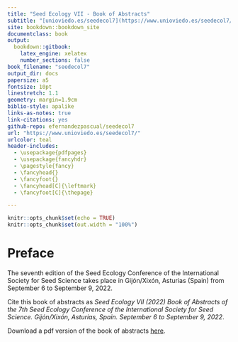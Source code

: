 ```yaml
--- 
title: "Seed Ecology VII - Book of Abstracts"
subtitle: "[unioviedo.es/seedecol7](https://www.unioviedo.es/seedecol7/)"
site: bookdown::bookdown_site
documentclass: book
output: 
  bookdown::gitbook:
    latex_engine: xelatex
    number_sections: false
book_filename: "seedecol7"
output_dir: docs
papersize: a5
fontsize: 10pt
linestretch: 1.1
geometry: margin=1.9cm
biblio-style: apalike
links-as-notes: true
link-citations: yes
github-repo: efernandezpascual/seedecol7
url: "https://www.unioviedo.es/seedecol7/"
urlcolor: teal
header-includes:
  - \usepackage{pdfpages}
  - \usepackage{fancyhdr}
  - \pagestyle{fancy}
  - \fancyhead{}
  - \fancyfoot{}
  - \fancyhead[C]{\leftmark}
  - \fancyfoot[C]{\thepage}

---
```


```r
knitr::opts_chunk$set(echo = TRUE)
knitr::opts_chunk$set(out.width = "100%")
```

# Preface {-}

The seventh edition of the Seed Ecology Conference of the International Society for Seed Science takes place in Gijón/Xixón, Asturias (Spain) from September 6 to September 9, 2022.

Cite this book of abstracts as *Seed Ecology VII (2022) Book of Abstracts of the 7th Seed Ecology Conference of the International Society for Seed Science. Gijón/Xixón, Asturias, Spain. September 6 to September 9, 2022*.

Download a pdf version of the book of abstracts [here](https://raw.githubusercontent.com/efernandezpascual/seedecol7/main/docs/seedecol7.pdf). 
